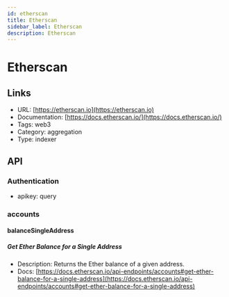 ```yaml
---
id: etherscan
title: Etherscan
sidebar_label: Etherscan
description: Etherscan
---
```


# Etherscan

## Links

* URL: [https://etherscan.io](https://etherscan.io)
* Documentation: [https://docs.etherscan.io/](https://docs.etherscan.io/)
* Tags: web3
* Category: aggregation
* Type: indexer

## API

### Authentication

* apikey: query

### accounts

#### balanceSingleAddress

##### Get Ether Balance for a Single Address

* Description: Returns the Ether balance of a given address.
* Docs: [https://docs.etherscan.io/api-endpoints/accounts#get-ether-balance-for-a-single-address](https://docs.etherscan.io/api-endpoints/accounts#get-ether-balance-for-a-single-address)
